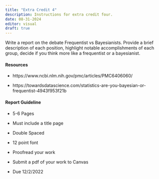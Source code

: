 ```yaml
---
title: "Extra Credit 4"
description: Instructions for extra credit four.
date: 08-31-2024
editor: visual
draft: true
---
```


Write a report on the debate Frequentist vs Bayesianists. Provide a brief description of each position, highlight notable accomplishments of each group, decide if you think more like a frequentist or a bayesianist.

#### Resources

-   https://www.ncbi.nlm.nih.gov/pmc/articles/PMC6406060/

-   https://towardsdatascience.com/statistics-are-you-bayesian-or-frequentist-4943f953f21b

#### Report Guideline

-   5-6 Pages

-   Must include a title page

-   Double Spaced

-   12 point font

-   Proofread your work

-   Submit a pdf of your work to Canvas

-   Due 12/2/2022
